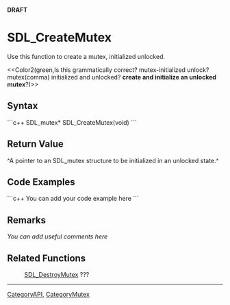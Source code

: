 <!-- pragma section-numbers off -->
<!-- pragma disable-camelcase -->
'''DRAFT'''

= SDL_CreateMutex =
Use this function to create a mutex, initialized unlocked.  

<<Color2(green,Is this grammatically correct?  mutex-initialized unlock?  mutex(comma) initialized and unlocked?  '''create and initialize an unlocked mutex'''?)>>


== Syntax ==
```c++
SDL_mutex* SDL_CreateMutex(void)
```

== Return Value ==
^A pointer to an SDL_mutex structure to be initialized in an unlocked state.^

== Code Examples ==
```c++
You can add your code example here
```

== Remarks ==
''You can add useful comments here''

== Related Functions ==
:[[SDL_DestroyMutex]] ???

----
[[CategoryAPI]], [[CategoryMutex]]
